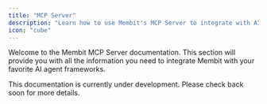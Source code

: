 ```yaml
---
title: "MCP Server"
description: "Learn how to use Membit's MCP Server to integrate with AI agent frameworks."
icon: "cube"
---
```


Welcome to the Membit MCP Server documentation. This section will provide you with all the information you need to integrate Membit with your favorite AI agent frameworks.

<Info>
  This documentation is currently under development. Please check back soon for
  more details.
</Info>

